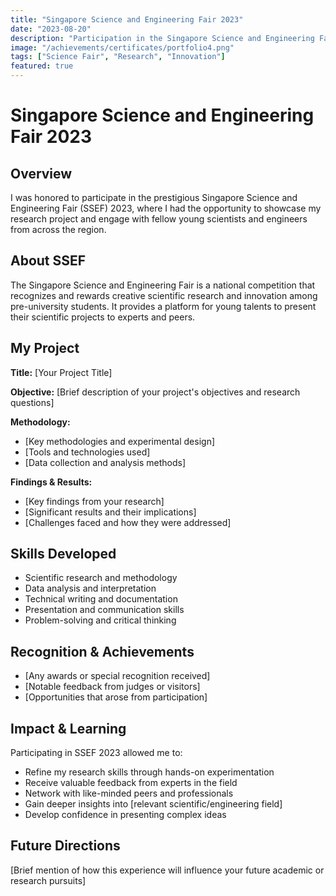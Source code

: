 ```yaml
---
title: "Singapore Science and Engineering Fair 2023"
date: "2023-08-20"
description: "Participation in the Singapore Science and Engineering Fair 2023"
image: "/achievements/certificates/portfolio4.png"
tags: ["Science Fair", "Research", "Innovation"]
featured: true
---
```


# Singapore Science and Engineering Fair 2023

## Overview
I was honored to participate in the prestigious Singapore Science and Engineering Fair (SSEF) 2023, where I had the opportunity to showcase my research project and engage with fellow young scientists and engineers from across the region.

## About SSEF
The Singapore Science and Engineering Fair is a national competition that recognizes and rewards creative scientific research and innovation among pre-university students. It provides a platform for young talents to present their scientific projects to experts and peers.

## My Project
**Title:** [Your Project Title]

**Objective:**
[Brief description of your project's objectives and research questions]

**Methodology:**
- [Key methodologies and experimental design]
- [Tools and technologies used]
- [Data collection and analysis methods]

**Findings & Results:**
- [Key findings from your research]
- [Significant results and their implications]
- [Challenges faced and how they were addressed]

## Skills Developed
- Scientific research and methodology
- Data analysis and interpretation
- Technical writing and documentation
- Presentation and communication skills
- Problem-solving and critical thinking

## Recognition & Achievements
- [Any awards or special recognition received]
- [Notable feedback from judges or visitors]
- [Opportunities that arose from participation]

## Impact & Learning
Participating in SSEF 2023 allowed me to:
- Refine my research skills through hands-on experimentation
- Receive valuable feedback from experts in the field
- Network with like-minded peers and professionals
- Gain deeper insights into [relevant scientific/engineering field]
- Develop confidence in presenting complex ideas

## Future Directions
[Brief mention of how this experience will influence your future academic or research pursuits]
